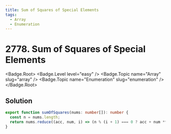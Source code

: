```yaml
---
title: Sum of Squares of Special Elements
tags:
  - Array
  - Enumeration
---
```


# 2778. Sum of Squares of Special Elements

<Badge.Root>
  <Badge.Level level="easy" />
  <Badge.Topic name="Array" slug="array" />
  <Badge.Topic name="Enumeration" slug="enumeration" />
</Badge.Root>

## Solution

```typescript filename="solution.ts" copy
export function sumOfSquares(nums: number[]): number {
  const n = nums.length;
  return nums.reduce((acc, num, i) => (n % (i + 1) === 0 ? acc + num ** 2 : acc), 0);
}
```

<ProblemLink
  codingSite="leetcode"
  href="https://leetcode.com/problems/sum-of-squares-of-special-elements"
  title="Sum of Squares of Special Elements"
/>
